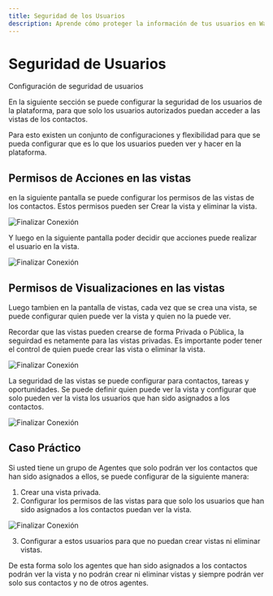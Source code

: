 ```yaml
---
title: Seguridad de los Usuarios
description: Aprende cómo proteger la información de tus usuarios en Wabotify.
---
```



# Seguridad de Usuarios

Configuración de seguridad de usuarios

En la siguiente sección se puede configurar la seguridad de los usuarios de la plataforma, para que solo los usuarios autorizados puedan acceder a las vistas de los contactos.

Para esto existen un conjunto de configuraciones y flexibilidad para que se pueda configurar que es lo que los usuarios pueden ver y hacer en la plataforma.

## Permisos de Acciones en las vistas

en la siguiente pantalla se puede configurar los permisos de las vistas de los contactos. Estos permisos pueden ser Crear la vista y eliminar la vista.

![Finalizar Conexión](../../../assets/contactos/secure-1.png)

Y luego en la siguiente pantalla poder decidir que acciones puede realizar el usuario en la vista.

![Finalizar Conexión](../../../assets/contactos/secure-2.png)

## Permisos de Visualizaciones en las vistas

Luego tambien en la pantalla de vistas, cada vez que se crea una vista, se puede configurar quien puede ver la vista y quien no la puede ver.

<Aside title="Nota">
  Recordar que las vistas pueden crearse de forma Privada o Pública, la
  seguirdad es netamente para las vistas privadas. Es importante poder tener el
  control de quien puede crear las vista o eliminar la vista.
</Aside>

![Finalizar Conexión](../../../assets/contactos/secure-3.avif)

La seguridad de las vistas se puede configurar para contactos, tareas y oportunidades. Se puede definir quien puede ver la vista y configurar que solo pueden ver la vista los usuarios que han sido asignados a los contactos.

![Finalizar Conexión](../../../assets/contactos/secure-4.avif)

## Caso Práctico

Si usted tiene un grupo de Agentes que solo podrán ver los contactos que han sido asignados a ellos, se puede configurar de la siguiente manera:

1. Crear una vista privada.
2. Configurar los permisos de las vistas para que solo los usuarios que han sido asignados a los contactos puedan ver la vista.

![Finalizar Conexión](../../../assets/contactos/secure-5.avif)

3. Configurar a estos usuarios para que no puedan crear vistas ni eliminar vistas.

De esta forma solo los agentes que han sido asignados a los contactos podrán ver la vista y no podrán crear ni eliminar vistas y siempre podrán ver solo sus contactos y no de otros agentes.
